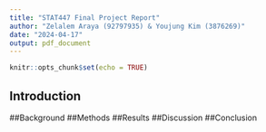 ```yaml
---
title: "STAT447 Final Project Report"
author: "Zelalem Araya (92797935) & Youjung Kim (3876269)"
date: "2024-04-17"
output: pdf_document
---
```


```r
knitr::opts_chunk$set(echo = TRUE)
```

## Introduction 
##Background 
##Methods 
##Results 
##Discussion 
##Conclusion

